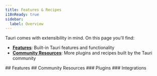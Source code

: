 ```yaml
---
title: Features & Recipes
i18nReady: true
sidebar:
  label: Overview
---
```



Tauri comes with extensibility in mind. On this page you'll find:

- **[Features](#features)**: Built-in Tauri features and functionality
- **[Community Resources](#community-resources)**: More plugins and recipes built by the Tauri community

<TableCompatibility />

<Search>
  ## Features
  <FeaturesList />
  ## Community Resources
  <LinkCard
    title="Have something to share?"
    description="Open a pull request to show us your amazing resource."
    href="https://github.com/tauri-apps/awesome-tauri/pulls"
  />
  ### Plugins
  <AwesomeTauri section="plugins-no-official" />
  ### Integrations
  <AwesomeTauri section="integrations" />
</Search>

